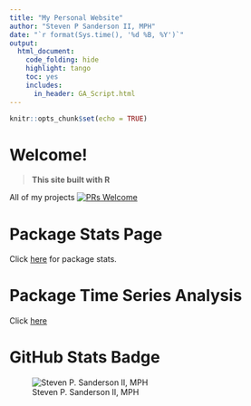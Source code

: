 ```yaml
---
title: "My Personal Website"
author: "Steven P Sanderson II, MPH"
date: "`r format(Sys.time(), '%d %B, %Y')`"
output:
  html_document:
    code_folding: hide
    highlight: tango
    toc: yes
    includes:
      in_header: GA_Script.html
---
```


```r
knitr::opts_chunk$set(echo = TRUE)
```

# Welcome!

> __This site built with R__

All of my projects [![PRs Welcome](https://img.shields.io/badge/PRs-welcome-brightgreen.svg?style=flat-square)](http://makeapullrequest.com)

# Package Stats Page
Click [here](https://www.spsanderson.com/package-downloads/) for package stats.

# Package Time Series Analysis
Click [here](https://www.spsanderson.com/healthyverse_tsa/)

# GitHub Stats Badge
![Steven P. Sanderson II, MPH](https://github-readme-stats.vercel.app/api?username=spsanderson&show_icons=true)
